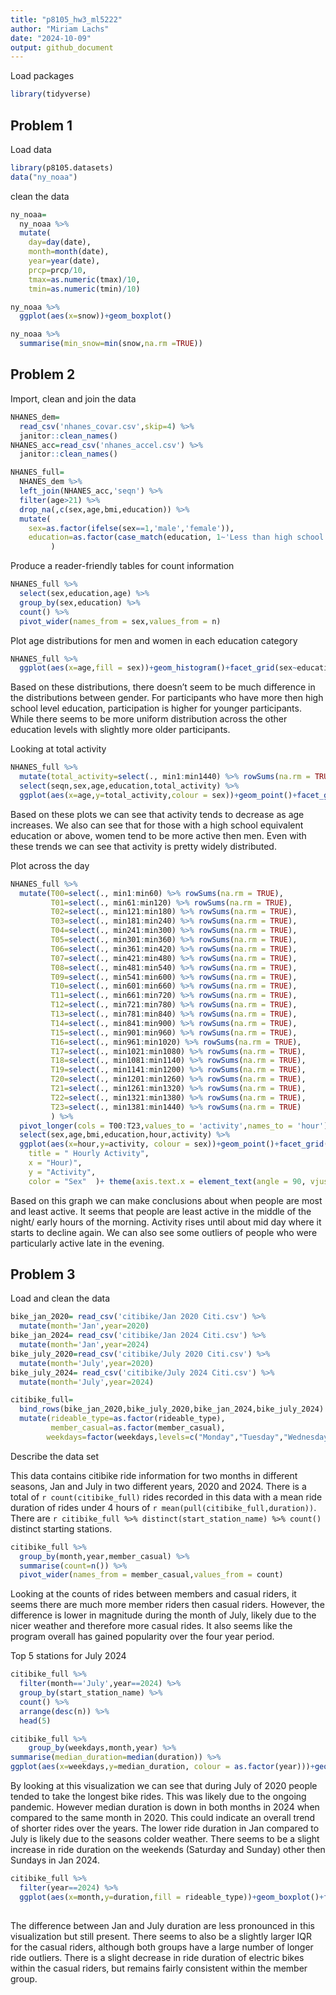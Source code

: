 ```yaml
---
title: "p8105_hw3_ml5222"
author: "Miriam Lachs"
date: "2024-10-09"
output: github_document
---
```


Load packages
```r
library(tidyverse)
```


## Problem 1 

Load data 
```r
library(p8105.datasets)
data("ny_noaa")

```

clean the data
```r
ny_noaa=
  ny_noaa %>% 
  mutate(
    day=day(date),
    month=month(date),
    year=year(date),
    prcp=prcp/10,
    tmax=as.numeric(tmax)/10,
    tmin=as.numeric(tmin)/10)
```

```r
ny_noaa %>% 
  ggplot(aes(x=snow))+geom_boxplot()

ny_noaa %>% 
  summarise(min_snow=min(snow,na.rm =TRUE))
```

## Problem 2 


Import, clean and join the data 
```r
NHANES_dem=
  read_csv('nhanes_covar.csv',skip=4) %>% 
  janitor::clean_names()
NHANES_acc=read_csv('nhanes_accel.csv') %>% 
  janitor::clean_names()

NHANES_full=
  NHANES_dem %>% 
  left_join(NHANES_acc,'seqn') %>% 
  filter(age>21) %>% 
  drop_na(,c(sex,age,bmi,education)) %>% 
  mutate(
    sex=as.factor(ifelse(sex==1,'male','female')),
    education=as.factor(case_match(education, 1~'Less than high school',2~'High school equivalent',3~'More than high school'))
         )

```

Produce a reader-friendly tables for count information 
```r
NHANES_full %>% 
  select(sex,education,age) %>% 
  group_by(sex,education) %>% 
  count() %>% 
  pivot_wider(names_from = sex,values_from = n)
```

Plot age distributions for men and women in each education category
```r

NHANES_full %>% 
  ggplot(aes(x=age,fill = sex))+geom_histogram()+facet_grid(sex~education)
```

Based on these distributions, there doesn't seem to be much difference in the distributions between gender. For participants who have more then high school level education, participation is higher for younger participants. While 
there seems to be more uniform distribution across the other education levels with slightly more older participants. 

Looking at total activity 
```r
NHANES_full %>% 
  mutate(total_activity=select(., min1:min1440) %>% rowSums(na.rm = TRUE)) %>% 
  select(seqn,sex,age,education,total_activity) %>% 
  ggplot(aes(x=age,y=total_activity,colour = sex))+geom_point()+facet_grid(~education)+geom_smooth(se=FALSE)
```

Based on these plots we can see that activity tends to decrease as age increases. We also can see that for those with a high school equivalent education or above, women tend to be more active then men. Even with these trends we can see that activity is pretty widely distributed. 

Plot across the day
```r
NHANES_full %>% 
  mutate(T00=select(., min1:min60) %>% rowSums(na.rm = TRUE),
         T01=select(., min61:min120) %>% rowSums(na.rm = TRUE),
         T02=select(., min121:min180) %>% rowSums(na.rm = TRUE),
         T03=select(., min181:min240) %>% rowSums(na.rm = TRUE),
         T04=select(., min241:min300) %>% rowSums(na.rm = TRUE),
         T05=select(., min301:min360) %>% rowSums(na.rm = TRUE),
         T06=select(., min361:min420) %>% rowSums(na.rm = TRUE),
         T07=select(., min421:min480) %>% rowSums(na.rm = TRUE),
         T08=select(., min481:min540) %>% rowSums(na.rm = TRUE),
         T09=select(., min541:min600) %>% rowSums(na.rm = TRUE),
         T10=select(., min601:min660) %>% rowSums(na.rm = TRUE),
         T11=select(., min661:min720) %>% rowSums(na.rm = TRUE),
         T12=select(., min721:min780) %>% rowSums(na.rm = TRUE),
         T13=select(., min781:min840) %>% rowSums(na.rm = TRUE),
         T14=select(., min841:min900) %>% rowSums(na.rm = TRUE),
         T15=select(., min901:min960) %>% rowSums(na.rm = TRUE),
         T16=select(., min961:min1020) %>% rowSums(na.rm = TRUE),
         T17=select(., min1021:min1080) %>% rowSums(na.rm = TRUE),
         T18=select(., min1081:min1140) %>% rowSums(na.rm = TRUE),
         T19=select(., min1141:min1200) %>% rowSums(na.rm = TRUE),
         T20=select(., min1201:min1260) %>% rowSums(na.rm = TRUE),
         T21=select(., min1261:min1320) %>% rowSums(na.rm = TRUE),
         T22=select(., min1321:min1380) %>% rowSums(na.rm = TRUE),
         T23=select(., min1381:min1440) %>% rowSums(na.rm = TRUE)
         ) %>% 
  pivot_longer(cols = T00:T23,values_to = 'activity',names_to = 'hour') %>% 
  select(sex,age,bmi,education,hour,activity) %>% 
  ggplot(aes(x=hour,y=activity, colour = sex))+geom_point()+facet_grid(~education)+labs(
    title = " Hourly Activity",
    x = "Hour)",
    y = "Activity",
    color = "Sex"  )+ theme(axis.text.x = element_text(angle = 90, vjust = 0.5, hjust=1))
```

Based on this graph we can make conclusions about when people are most and least active. It seems that people are least active in the middle of the night/ early hours of the morning. Activity rises until about mid day where it starts to decline again. We can also see some outliers of people who were particularly active late in the evening. 

## Problem 3
Load and clean the data 
```r
bike_jan_2020= read_csv('citibike/Jan 2020 Citi.csv') %>% 
  mutate(month='Jan',year=2020)
bike_jan_2024= read_csv('citibike/Jan 2024 Citi.csv') %>% 
  mutate(month='Jan',year=2024)
bike_july_2020=read_csv('citibike/July 2020 Citi.csv') %>% 
  mutate(month='July',year=2020)
bike_july_2024= read_csv('citibike/July 2024 Citi.csv') %>% 
  mutate(month='July',year=2024)

citibike_full=
  bind_rows(bike_jan_2020,bike_july_2020,bike_jan_2024,bike_july_2024) %>% 
  mutate(rideable_type=as.factor(rideable_type),
         member_casual=as.factor(member_casual),
        weekdays=factor(weekdays,levels=c("Monday","Tuesday","Wednesday","Thursday","Friday","Saturday","Sunday")))
```

Describe the data set

This data contains citibike ride information for two months in different seasons, Jan and July in two different years, 2020 and 2024. There is a total of `r count(citibike_full)` rides recorded in this data with a mean ride duration of rides under 4 hours of `r mean(pull(citibike_full,duration))`. There are `r citibike_full %>% distinct(start_station_name) %>% count()` distinct starting stations. 


```r
citibike_full %>% 
  group_by(month,year,member_casual) %>% 
  summarise(count=n()) %>% 
  pivot_wider(names_from = member_casual,values_from = count)
```
Looking at the counts of rides between members and casual riders, it seems there are much more member riders then casual riders. However, the difference is lower in magnitude during the month of July, likely due to the nicer weather and therefore more casual rides. It also seems like the program overall has gained popularity over the four year period. 

Top 5 stations for July 2024
```r
citibike_full %>% 
  filter(month=='July',year==2024) %>% 
  group_by(start_station_name) %>% 
  count() %>% 
  arrange(desc(n)) %>% 
  head(5)
```

```r
citibike_full %>% 
    group_by(weekdays,month,year) %>% 
summarise(median_duration=median(duration)) %>% 
ggplot(aes(x=weekdays,y=median_duration, colour = as.factor(year)))+geom_point()+facet_grid(~month)+ theme(axis.text.x = element_text(angle = 90, vjust = 0.5, hjust=1))
```

By looking at this visualization we can see that during July of 2020 people tended to take the longest bike rides. This was likely due to the ongoing pandemic. However median duration is down in both months in 2024 when compared to the same month in 2020. This could indicate an overall trend of shorter rides over the years. The lower ride duration in Jan compared to July is likely due to the seasons colder weather. There seems to be a slight increase in ride duration on the weekends (Saturday and Sunday) other then Sundays in Jan 2024. 

```r
citibike_full %>% 
  filter(year==2024) %>% 
  ggplot(aes(x=month,y=duration,fill = rideable_type))+geom_boxplot()+facet_grid(~member_casual)
  
```
The difference between Jan and July duration are less pronounced in this visualization but still present. There seems to also be a slightly larger IQR for the casual riders, although both groups have a large number of longer ride outliers. There is a slight decrease in ride duration of electric bikes within the casual riders, but remains fairly consistent within the member group. 
